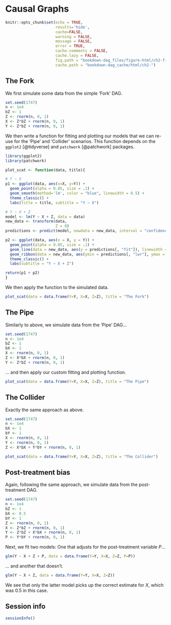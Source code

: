 # Causal Graphs {#chapter-2}

```{r, include=FALSE}
knitr::opts_chunk$set(echo = TRUE,
                      results='hide', 
                      cache=FALSE, 
                      warning = FALSE,
                      message = FALSE,
                      error = TRUE,
                      cache.comments = FALSE,
                      cache.lazy = FALSE,
                      fig.path = "bookdown-dag_files/figure-html/ch2-fig-",
                      cache.path = "bookdown-dag_cache/html/ch2-")

```

## The Fork

We first simulate some data from the simple 'Fork' DAG.

```{r}
set.seed(1747)
n <- 1e4
bZ <- 1
Z <- rnorm(n, 0, 1)
X <- Z*bZ + rnorm(n, 0, 1)
Y <- Z*bZ + rnorm(n, 0, 1)
```

We then write a function for fitting and plotting our models that we can re-use for the 'Pipe' and 'Collider' scenarios. This function depends on the `ggplot2` [@tidyverse] and `patchwork` [@patchwork] packages.

```{r}
library(ggplot2)
library(patchwork)

plot_scat <- function(data, title){

# Y ~ X
p1 <- ggplot(data, aes(x=X, y=Y)) + 
  geom_point(alpha = 0.05, size = .1) + 
  geom_smooth(method='lm', color = "blue", linewidth = 0.5) + 
  theme_classic() + 
  labs(title = title, subtitle = "Y ~ X")

# Y ~ X + Z
model <- lm(Y ~ X + Z, data = data)
new_data <- transform(data,
                      Z = 0)
predictions <- predict(model, newdata = new_data, interval = "confidence")

p2 <- ggplot(data, aes(x = X, y = Y)) +
  geom_point(alpha = 0.05, size = .1) + 
  geom_line(data = new_data, aes(y = predictions[, "fit"]), linewidth = 0.5, color = "blue") +
  geom_ribbon(data = new_data, aes(ymin = predictions[, "lwr"], ymax = predictions[, "upr"]), alpha = 0.2) +
  theme_classic() + 
  labs(subtitle = "Y ~ X + Z")

return(p1 + p2)
}
```

We then apply the function to the simulated data.

```{r, fig.width=5, fig.height=3}
plot_scat(data = data.frame(Y=Y, X=X, Z=Z), title = "The Fork")
```

## The Pipe

Similarly to above, we simulate data from the 'Pipe' DAG...

```{r}
set.seed(1747)
n <- 1e4
bZ <- 1
bX <- 1 
X <- rnorm(n, 0, 1)
Z <- X*bX + rnorm(n, 0, 1)
Y <- Z*bZ + rnorm(n, 0, 1)
```

... and then apply our custom fitting and plotting function.

```{r, fig.width=5, fig.height=3}
plot_scat(data = data.frame(Y=Y, X=X, Z=Z), title = "The Pipe")
```

## The Collider

Exactly the same approach as above.

```{r, fig.width=5, fig.height=3}
set.seed(1747)
n <- 1e4
bX <- 1
bY <- 1 
X <- rnorm(n, 0, 1)
Y <- rnorm(n, 0, 1)
Z <- X*bX + Y*bY + rnorm(n, 0, 1)

plot_scat(data = data.frame(Y=Y, X=X, Z=Z), title = "The Collider")
```

## Post-treatment bias

Again, following the same approach, we simulate data from the post-treatment DAG.

```{r}
set.seed(1747)
n <- 1e4
bZ <- 1
bX <- 0.5
bY <- 1
Z <- rnorm(n, 0, 1)
X <- Z*bZ + rnorm(n, 0, 1)
Y <- Z*bZ + X*bX + rnorm(n, 0, 1)
P <- Y*bY + rnorm(n, 0, 1)
```

Next, we fit two models: One that adjusts for the post-treatment variable *P*...

```{r, results='markup'}
glm(Y ~ X + Z + P, data = data.frame(Y=Y, X=X, Z=Z, P=P))
```

... and another that doesn't. 

```{r, results='markup'}
glm(Y ~ X + Z, data = data.frame(Y=Y, X=X, Z=Z))
```

We see that only the latter model picks up the correct estimate for *X*, which was 0.5 in this case.

## Session info

```{r, results='markup'}
sessionInfo()
```

